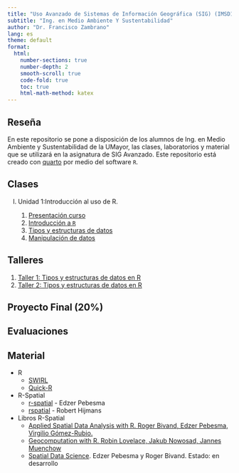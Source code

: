 ```yaml
---
title: "Uso Avanzado de Sistemas de Información Geográfica (SIG) (IMSD1025)"
subtitle: "Ing. en Medio Ambiente Y Sustentabilidad"
author: "Dr. Francisco Zambrano"
lang: es
theme: default
format:
  html:
    number-sections: true
    number-depth: 2
    smooth-scroll: true
    code-fold: true
    toc: true
    html-math-method: katex
---
```


## Reseña

En este repositorio se pone a disposición de los alumnos de Ing. en Medio Ambiente y Sustentabilidad de la UMayor, las clases, laboratorios y material que se utilizará en la asignatura de SIG Avanzado. Este repositorio está creado con [quarto](https://quarto.org/) por medio del software `R`.

## Clases

I) Unidad 1:Introducción al uso de R.
    
    1) [Presentación curso](Clase1/slides_clase11.html)  
    2) [Introducción a `R`](Clase1/slides_clase12.html)   
    3) [Tipos y estructuras de datos](Clase1/slides_clase13.html)
    4) [Manipulación de datos](Clase2/slides_clase21.html)
<!-- II) Unidad 2: Manejo de datos espaciales en R -->
<!--     5) [Introducción al análisis espacial con R](Clase3/slides_clase31.html) -->
<!--     6) [Datos Espaciales en R](Clase3/slides_clase32.html) -->
<!--     7) [Sistemas de Referencia de Coordenadas (SRC)](Clase4/slides_SRC.html) -->
<!--     8) [Operaciones Geométricas con datos vectoriales](Clase4/slides_operaciones_vectoriales.html) -->
<!--     9) [Maipulación de datos raster](Clase5/slides_manipulacion_rasters.html) -->
<!--     10) [Creación de mapas con {tmap}](Clase6/slides_mapas_con_tmap.html) -->
    
## Talleres

1) [Taller 1: Tipos y estructuras de datos en R](Talleres/Taller1_v2/Ejercicios_R-base.html)
2) [Taller 2: Tipos y estructuras de datos en R](Talleres/Taller2_2023/taller2_rbase.html)
<!-- 3) [Taller 3: Evaluación 1 talleres](Evaluaciones/eva1_talleres/eva1_talleres.html) -->
<!-- 4) [Taller 4: Manejo de datos vectoriales con {sf}](Talleres/Taller4_2023/Taller4.html) -->
<!-- 5) [Taller 5: Manejo de datos raster con {terra}](Talleres/Taller5_2023/Taller5.html) -->
<!-- 6) [Taller 6: Operaciones geométricas con {sf}](Talleres/Taller6_2023/Taller6.html) -->

## Proyecto Final (20%)

<!-- - [Preparación de datos para MDE](proyecto_final/proyecto_final.html) -->

<!-- 
2) [Taller 2: Datos climáticos en R](Talleres/Taller2/Taller2.html)
3) [Taller 3: Datos vectoriales con {sf}](Talleres/Taller3/Taller3.html)
4) [Taller 4: Operaciones geométricas con {sf}](Talleres/Taller4/Taller4.html)
5) [Taller 5: Datos raster con {terra}](Talleres/Taller5/Taller5.html)
6) [Taller 6: Creación de mapas con {tmap}](Talleres/Taller6/Taller6.html)
7) [Taller recuperativo: R como SIG](Talleres/Taller_recuperativo/Taller_recuperativo.html)
-->

## Evaluaciones

<!-- 1) Evaluación 1: -->
<!--     + [Solución](Evaluaciones/Eva1_2023/evaluacion1.html) -->
<!--     + [Tipo 1](Evaluaciones/Eva1_2023/evaluacion1_forma1.html) -->
<!--     + [Tipo 2](Evaluaciones/Eva1_2023/evaluacion1_forma2.html) -->
<!--     + [Tipo 3](Evaluaciones/Eva1_2023/evaluacion1_forma3.html) -->
<!--     + [Tipo 4](Evaluaciones/Eva1_2023/evaluacion1_forma4.html) -->
<!--     + [Tipo 5](Evaluaciones/Eva1_2023/evaluacion1_forma5.html) -->
<!-- 2) [Evaluación 2](Evaluaciones/Eva2_2023/Eva2.html) -->
<!-- 3) [Evaluación recuperativa](Evaluaciones/Eva_recu_2023/Eva_recu.html) -->
<!-- 4) [Examen](Evaluaciones/Examen_2023/examen.html) -->

## Material

- R
  - [SWIRL](https://swirlstats.com/)
  - [Quick-R](https://www.statmethods.net/)

- R-Spatial
  - [r-spatial](https://www.r-spatial.org/) - Edzer Pebesma
  - [rspatial](https://www.rspatial.org/) - Robert Hijmans

- Libros R-Spatial
  - [Applied Spatial Data Analysis with R. Roger Bivand, Edzer Pebesma, Virgilio Gómez-Rubio.](http://gis.humboldt.edu/OLM/r/Spatial%20Analysis%20With%20R.pdf)
  - [Geocomputation with R. Robin Lovelace, Jakub Nowosad, Jannes Muenchow](https://geocompr.robinlovelace.net/)
  - [Spatial Data Science](https://keen-swartz-3146c4.netlify.app/). Edzer Pebesma y Roger Bivand. Estado: en desarrollo
  

